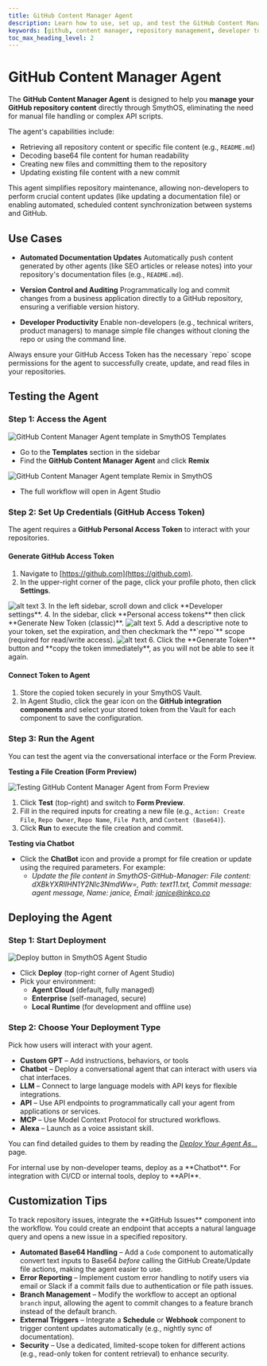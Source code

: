 ```yaml
---
title: GitHub Content Manager Agent
description: Learn how to use, set up, and test the GitHub Content Manager Agent in SmythOS to programmatically manage repository files, including creating, updating, and retrieving content.
keywords: [github, content manager, repository management, developer tools, api, SmythOS]
toc_max_heading_level: 2
---
```


# GitHub Content Manager Agent

The **GitHub Content Manager Agent** is designed to help you **manage your GitHub repository content** directly through SmythOS, eliminating the need for manual file handling or complex API scripts.

The agent's capabilities include:

- Retrieving all repository content or specific file content (e.g., `README.md`)
- Decoding base64 file content for human readability
- Creating new files and committing them to the repository
- Updating existing file content with a new commit

<Youtube videoId="HCzyC1vAd7Q" title="SmythOS - Github Content Manager Agent" />

<InfoCallout title="Why use this agent?">
This agent simplifies repository maintenance, allowing non-developers to perform crucial content updates (like updating a documentation file) or enabling automated, scheduled content synchronization between systems and GitHub.
</InfoCallout>

<Spacer size="lg" />

## Use Cases

- **Automated Documentation Updates**
  Automatically push content generated by other agents (like SEO articles or release notes) into your repository's documentation files (e.g., `README.md`).

- **Version Control and Auditing**
  Programmatically log and commit changes from a business application directly to a GitHub repository, ensuring a verifiable version history.

- **Developer Productivity**
  Enable non-developers (e.g., technical writers, product managers) to manage simple file changes without cloning the repo or using the command line.

<TipCallout title="Pro tip">
Always ensure your GitHub Access Token has the necessary `repo` scope permissions for the agent to successfully create, update, and read files in your repositories.
</TipCallout>

<Spacer size="lg" />

## Testing the Agent

### Step 1: Access the Agent

<Image src="/docs/img/github_content_manager_agent/Homepage.jpg" alt="GitHub Content Manager Agent template in SmythOS Templates" />

- Go to the **Templates** section in the sidebar
- Find the **GitHub Content Manager Agent** and click **Remix**

<Image src="/docs/img/github_content_manager_agent/Remix.jpg" alt="GitHub Content Manager Agent template Remix in SmythOS" />

- The full workflow will open in Agent Studio

<Spacer size="md" />

### Step 2: Set Up Credentials (GitHub Access Token)

The agent requires a **GitHub Personal Access Token** to interact with your repositories.

#### Generate GitHub Access Token

1.  Navigate to [https://github.com](https://github.com).
2.  In the upper-right corner of the page, click your profile photo, then click **Settings**.
<Image src="/docs/img/github_content_manager_agent/Image 1.png" alt="alt text"/>
3.  In the left sidebar, scroll down and click **Developer settings**.
4.  In the sidebar, click **Personal access tokens** then click **Generate New Token (classic)**.
<Image src="/docs/img/github_content_manager_agent/Image 4.png" alt="alt text"/>
5.  Add a descriptive note to your token, set the expiration, and then checkmark the **`repo`** scope (required for read/write access).
<Image src="/docs/img/github_content_manager_agent/Image 5.png" alt="alt text"/>
6.  Click the **Generate Token** button and **copy the token immediately**, as you will not be able to see it again.

#### Connect Token to Agent

1.  Store the copied token securely in your SmythOS Vault.
2.  In Agent Studio, click the gear icon on the **GitHub integration components** and select your stored token from the Vault for each component to save the configuration.

<Spacer size="md" />

### Step 3: Run the Agent

You can test the agent via the conversational interface or the Form Preview.

**Testing a File Creation (Form Preview)**

<Image src="/docs/img/github_content_manager_agent/Form Preview.jpg" alt="Testing GitHub Content Manager Agent from Form Preview" />

1.  Click **Test** (top-right) and switch to **Form Preview**.
2.  Fill in the required inputs for creating a new file (e.g., `Action: Create File`, `Repo Owner`, `Repo Name`, `File Path`, and `Content (Base64)`).
3.  Click **Run** to execute the file creation and commit.

<Spacer size="md" />

**Testing via Chatbot**

-   Click the **ChatBot** icon and provide a prompt for file creation or update using the required parameters. For example:
    - *Update the file content in SmythOS-GitHub-Manager: File content: dXBkYXRlIHN1Y2Nlc3NmdWw=, Path: text11.txt, Commit message: agent message, Name: janice, Email: janice@inkco.co*

<Spacer size="lg" />

## Deploying the Agent

### Step 1: Start Deployment

<Image src="/docs/img/github_content_manager_agent/Deploy.jpg" alt="Deploy button in SmythOS Agent Studio" />

- Click **Deploy** (top-right corner of Agent Studio)
- Pick your environment:
  - **Agent Cloud** (default, fully managed)
  - **Enterprise** (self-managed, secure)
  - **Local Runtime** (for development and offline use)

<Spacer size="md" />

### Step 2: Choose Your Deployment Type

Pick how users will interact with your agent.

- **Custom GPT** – Add instructions, behaviors, or tools
- **Chatbot** – Deploy a conversational agent that can interact with users via chat interfaces.
- **LLM** – Connect to large language models with API keys for flexible integrations.
- **API** – Use API endpoints to programmatically call your agent from applications or services.
- **MCP** – Use Model Context Protocol for structured workflows.
- **Alexa** – Launch as a voice assistant skill.

You can find detailed guides to them by reading the *[Deploy Your Agent As...](/docs/agent-deployments/deployments/)* page.

<InfoCallout title="Best option">
For internal use by non-developer teams, deploy as a **Chatbot**. For integration with CI/CD or internal tools, deploy to **API**.
</InfoCallout>

<Spacer size="lg" />

## Customization Tips

<TipCallout title="Example customization">
To track repository issues, integrate the **GitHub Issues** component into the workflow. You could create an endpoint that accepts a natural language query and opens a new issue in a specified repository.
</TipCallout>

- **Automated Base64 Handling** – Add a `Code` component to automatically convert text inputs to Base64 *before* calling the GitHub Create/Update file actions, making the agent easier to use.
- **Error Reporting** – Implement custom error handling to notify users via email or Slack if a commit fails due to authentication or file path issues.
- **Branch Management** – Modify the workflow to accept an optional `branch` input, allowing the agent to commit changes to a feature branch instead of the default branch.
- **External Triggers** – Integrate a **Schedule** or **Webhook** component to trigger content updates automatically (e.g., nightly sync of documentation).
- **Security** – Use a dedicated, limited-scope token for different actions (e.g., read-only token for content retrieval) to enhance security.